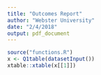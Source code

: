```yaml
---
title: "Outcomes Report"
author: "Webster University"
date: "2/4/2018"
output: pdf_document
---
```


```r
source("functions.R")
x <- Q1table(datasetInput())
xtable::xtable(x[[1]])
```
